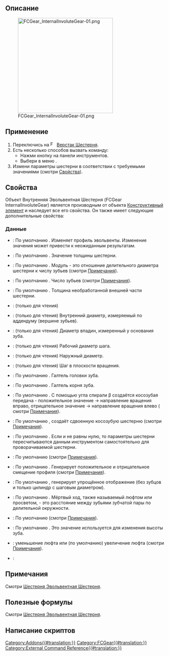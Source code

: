 {{UnfinishedDocu}}
<languages/>

{{Docnav/ru
|[[FCGear_InvoluteGear/ru|Эвольвентная Шестерня]]
|[[FCGear_InvoluteRack/ru|Эвольвентная Рейка]]
|[[FCGear_Workbench/ru|Шестерня]]
|IconL=FCGear_InvoluteGear.svg
|IconR=FCGear_InvoluteRack.svg
|IconC=FCGear_workbench_icon.svg
}}

{{GuiCommand/ru
|Name=FCGear InternalInvoluteGear
|Name/ru=Шестерня Внутренняя Эвольвентная Шестерня
|MenuLocation=Шестерня → Внутренняя Эвольвентная Шестерня
|Workbenches=[[FCGear_Workbench/ru|Шестерня]]
|Shortcut=Нет
|Version=1.0
|SeeAlso=[[FCGear_InvoluteGear/ru|Шестерня Эвольвентная Шестерня]]
}}

<span id="Description"></span>
== Описание ==

[[Image:FCGear_InternalInvoluteGear-01.png|300px]]

{{Caption|Внутреннее эвольвентное колесо слева направо: Прямозубое зубчатое колесо, косозубое зубчатое колесо, двойное косозубое зубчатое колесо}}

<span id="Usage"></span>
== Применение ==

# Переключись на [[Image:FCGear_workbench_icon.svg|16px]] [[FCGear_Workbench/ru|Верстак Шестерня]].
# Есть несколько способов вызвать команду:
#* Нажми кнопку {{Button|[[File:FCGear_InternalInvoluteGear.svg|16px]] [[FCGear_InternalInvoluteGear/ru|Внутренняя Эвольвентная Шестерня]]}} на панели инструментов.
#* Выбери в меню {{MenuCommand|Шестерня → [[File:FCGear_InternalInvoluteGear.svg|16px]] Внутренняя Эвольвентная Шестерня}}.
# Измени параметры шестерни в соответствии с требуемыми значениями (смотри [[#Properties|Свойства]]).

<span id="Properties"></span>
== Свойства ==

Объект Внутренняя Эвольвентная Шестерня (FCGear InternalInvoluteGear) является производным от объекта [[Part_Feature/ru|Конструктивный элемент]] и наследует все его свойства. Он также имеет следующие дополнительные свойства:

<span id="Data"></span>
=== Данные ===

{{Properties_Title|accuracy - детализация}}

* {{PropertyData|numpoints - число точек|Целое число}}: По умолчанию {{Value|6}}. Изменяет профиль эвольвенты. Изменение значения может привести к неожиданным результатам.

{{Properties_Title|base - базовые}}

* {{PropertyData|height - высота|Длина}}: По умолчанию {{Value|5 мм}}. Значение толщины шестерни.
* {{PropertyData|module - модуль|Длина}}: По умолчанию {{Value|1 мм}}. Модуль - это отношение делительного диаметра шестерни к числу зубьев (смотри [[FCGear_InvoluteGear/ru#Notes|Примечания]]).
* {{PropertyData|teeth - зубья|Целое число}}: По умолчанию {{Value|15}}. Число зубьев (смотри [[FCGear_InvoluteGear/ru#Notes|Примечания]]).
* {{PropertyData|thickness - толщина|Длина}}: По умолчанию {{Value|5 мм}}. Толщина необработанной внешней части шестерни.

{{Properties_Title|computed - вычисленные}}

* {{PropertyData|angular_backlash - угловой_зазор|Угол}}: (только для чтения)
* {{PropertyData|da|Длина}}: (только для чтения) Внутренний диаметр, измеряемый по аддендуму (вершине зубьев).
* {{PropertyData|df|Длина}}: (только для чтения) Диаметр впадин, измеренный у основания зуба.
* {{PropertyData|dw|Длина}}: (только для чтения) Рабочий диаметр шага.
* {{PropertyData|outside_diameter - внешний_диаметр|Длина}}: (только для чтения) Наружный диаметр.
* {{PropertyData|transverse_pitch - поперечный_шаг|Длина}}: (только для чтения) Шаг в плоскости вращения.

{{Properties_Title|fillets - скругления (галтели)}}

* {{PropertyData|head_fillet - скругление_головки|С плавающей точкой}}: По умолчанию {{Value|0 мм}}. Галтель головки зуба.
* {{PropertyData|root_fillet - корневое_скругление|С плавающей точкой}}: По умолчанию {{Value|0 мм}}. Галтель корня зуба.

{{Properties_Title|helical - косозубая}}

* {{PropertyData|beta|Угол}}: По умолчанию {{value|0 °}}. С помощью угла спирали β создаётся косозубая передача - положительное значение → направление вращения вправо, отрицательное значение → направление вращения влево ( смотри [[FCGear_InvoluteGear#Notes/ru|Примечания]]).
* {{PropertyData|double_helix - сдвоенная_косозубая|Булево}}: По умолчанию {{False}}, {{True}} создаёт сдвоенную косозубую шестерню (смотри [[FCGear_InvoluteGear/ru#Notes|Примечания]]).
* {{PropertyData|properties_from_tool - свойства_из_инструмента|Булево}}: По умолчанию {{False}}. Если {{True}} и {{PropertyData|угол_спирали}} не равны нулю, то параметры шестерни пересчитываются данным инструментом самостоятельно для проворачиваемой шестерни.

{{Properties_Title|involute - эвольвента}}

* {{PropertyData|pressure_angle - угол_давления|Угол}}: По умолчанию {{Value|20 °}} (смотри [[FCGear_InvoluteGear/ru#Notes|Примечания]]).
* {{PropertyData|shift - смещение|С плавающей точкой}}: По умолчанию {{Value|0}}. Генерирует положительное и отрицательное смещение профиля (смотри [[FCGear_InvoluteGear/ru#Notes|Примечания]]).

{{Properties_Title|precision - точность}}

* {{PropertyData|simple - упрощённая|Булево}}: По умолчанию {{False}}, {{True}} генерирует упрощённое отображение (без зубцов и только цилиндр с шаговым диаметром).

{{Properties_Title|tolerance - допуск}}

* {{PropertyData|backlash - люфт|Длина}}: По умолчанию {{Value|0}}. Мёртвый ход, также называемый люфтом или просветом, - это расстояние между зубьями зубчатой пары по делительной окружности.
* {{PropertyData|clearance - зазор|С плавающей точкой}}: По умолчанию {{Value|0.25}} (смотри [[FCGear_InvoluteGear/ru#Notes|Примечания]]).
* {{PropertyData|head - головка|С плавающей точкой}}: По умолчанию {{Value|-0.4 мм}}. Это значение используется для изменения высоты зуба.
* {{PropertyData|reversed_backlash - обратный_люфт|Булево}}: {{True}} уменьшение люфта или {{False}} (по умолчанию) увеличение люфта (смотри [[FCGear_InvoluteGear/ru#Notes|Примечания]]).

{{Properties_Title|version - версия}}

* {{PropertyData|version - версия|Строка}}:

<span id="Notes"></span>
== Примечания ==

Смотри [[FCGear_InvoluteGear/ru#Notes|Шестерня Эвольвентная Шестерня]].

<span id="Useful_formulas"></span>
==Полезные формулы==

Смотри [[FCGear_InvoluteGear/ru#Useful_formulas|Шестерня Эвольвентная Шестерня]].

<span id="Scripting"></span>
== Написание скриптов ==


{{Docnav/ru
|[[FCGear_InvoluteGear/ru|Эвольвентная Шестерня]]
|[[FCGear_InvoluteRack/ru|Эвольвентная Рейка]]
|[[FCGear_Workbench/ru|Шестерня]]
|IconL=FCGear_InvoluteGear.svg
|IconR=FCGear_InvoluteRack.svg
|IconC=FCGear_workbench_icon.svg
}}

[[Category:Addons{{#translation:}}]]
[[Category:FCGear{{#translation:}}]]
[[Category:External Command Reference{{#translation:}}]]